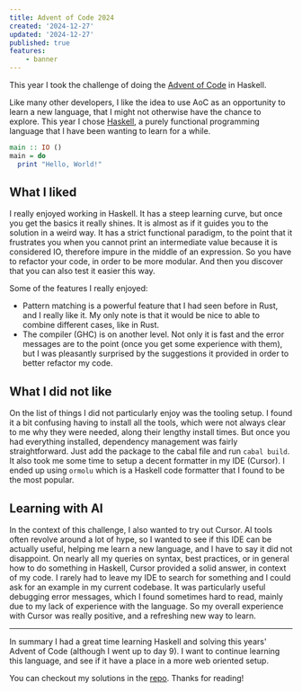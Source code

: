```yaml
---
title: Advent of Code 2024
created: '2024-12-27'
updated: '2024-12-27'
published: true
features:
    - banner
---
```


This year I took the challenge of doing the [Advent of Code](https://adventofcode.com) in Haskell.

Like many other developers, I like the idea to use AoC as an opportunity to learn a new language, that I might not otherwise have the chance to explore. This year I chose [Haskell](https://www.haskell.org), a purely functional programming language that I have been wanting to learn for a while.

```haskell
main :: IO ()
main = do
  print "Hello, World!"
```

## What I liked

I really enjoyed working in Haskell. It has a steep learning curve, but once you get the basics it really shines. It is almost as if it guides you to the solution in a weird way. It has a strict functional paradigm, to the point that it frustrates you when you cannot print an intermediate value because it is considered IO, therefore impure in the middle of an expression. So you have to refactor your code, in order to be more modular. And then you discover that you can also test it easier this way.

Some of the features I really enjoyed:

- Pattern matching is a powerful feature that I had seen before in Rust, and I really like it. My only note is that it would be nice to able to combine different cases, like in Rust.
- The compiler (GHC) is on another level. Not only it is fast and the error messages are to the point (once you get some experience with them), but I was pleasantly surprised by the suggestions it provided in order to better refactor my code.

## What I did not like

On the list of things I did not particularly enjoy was the tooling setup. I found it a bit confusing having to install all the tools, which were not always clear to me why they were needed, along their lengthy install times. But once you had everything installed, dependency management was fairly straightforward. Just add the package to the cabal file and run `cabal build`. It also took me some time to setup a decent formatter in my IDE (Cursor). I ended up using `ormolu` which is a Haskell code formatter that I found to be the most popular.

## Learning with AI

In the context of this challenge, I also wanted to try out Cursor. AI tools often revolve around a lot of hype, so I wanted to see if this IDE can be actually useful, helping me learn a new language, and I have to say it did not disappoint. On nearly all my queries on syntax, best practices, or in general how to do something in Haskell, Cursor provided a solid answer, in context of my code. I rarely had to leave my IDE to search for something and I could ask for an example in my current codebase. It was particularly useful debugging error messages, which I found sometimes hard to read, mainly due to my lack of experience with the language. So my overall experience with Cursor was really positive, and a refreshing new way to learn.

---

In summary I had a great time learning Haskell and solving this years' Advent of Code (although I went up to day 9). I want to continue learning this language, and see if it have a place in a more web oriented setup.

You can checkout my solutions in the [repo](https://github.com/AlexGavalas/advent-of-code-2024). Thanks for reading!
